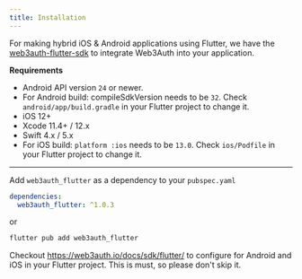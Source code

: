 ```yaml
---
title: Installation
---
```


For making hybrid iOS & Android applications using Flutter, we have the [web3auth-flutter-sdk](https://github.com/Web3Auth/web3auth-flutter-sdk) to
integrate Web3Auth into your application.

**Requirements**

- Android API version `24` or newer.
- For Android build: compileSdkVersion needs to be `32`. Check `android/app/build.gradle` in your Flutter project to change it.
- iOS 12+
- Xcode 11.4+ / 12.x
- Swift 4.x / 5.x
- For iOS build: `platform :ios` needs to be `13.0`. Check `ios/Podfile` in your Flutter project to change it.

---

Add `web3auth_flutter` as a dependency to your `pubspec.yaml`

```yaml
dependencies:
  web3auth_flutter: ^1.0.3
```

or

```sh
flutter pub add web3auth_flutter
```

Checkout https://web3auth.io/docs/sdk/flutter/ to configure for Android and iOS in your Flutter project. This is must, so please don't skip it.
